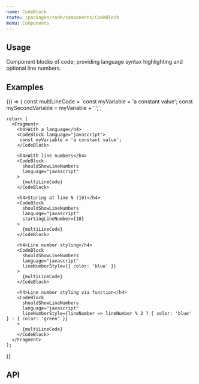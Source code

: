 ```yaml
---
name: CodeBlock
route: /packages/code/components/CodeBlock
menu: Components
---
```


## Usage
Component blocks of code; providing language syntax highlighting and optional line numbers.

## Examples
<Playground testId="code-block">
  {() => {
    const multiLineCode = `const myVariable = 'a constant value';
const mySecondVariable = myVariable + '.';`;

    return (
      <Fragment>
        <h4>With a language</h4>
        <CodeBlock language="javascript">
         const myVariable = 'a constant value';
        </CodeBlock>

        <h4>With line numbers</h4>
        <CodeBlock
          shouldShowLineNumbers
          language="javascript"
        >
          {multiLineCode}
        </CodeBlock>

        <h4>Staring at line N (10)</h4>
        <CodeBlock
          shouldShowLineNumbers
          language="javascript"
          startingLineNumber={10}
        >
          {multiLineCode}
        </CodeBlock>

        <h4>Line number styling</h4>
        <CodeBlock
          shouldShowLineNumbers
          language="javascript"
          lineNumberStyle={{ color: 'blue' }}
        >
          {multiLineCode}
        </CodeBlock>

        <h4>Line number styling via function</h4>
        <CodeBlock
          shouldShowLineNumbers
          language="javascript"
          lineNumberStyle={lineNumber => lineNumber % 2 ? { color: 'blue' } : { color: 'green' }}
        >
          {multiLineCode}
        </CodeBlock>
      </Fragment>
    );
  }}
</Playground>

## API
<PropsTable of={CodeBlock} />
